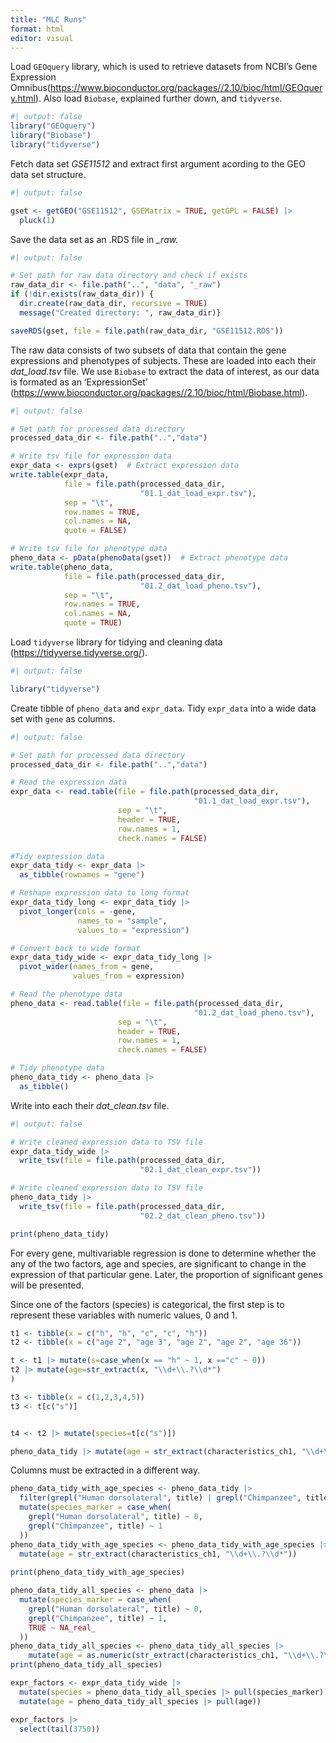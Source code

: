 ```yaml
---
title: "MLC Runs"
format: html
editor: visual
---
```


Load `GEOquery` library, which is used to retrieve datasets from NCBI's Gene Expression Omnibus(<https://www.bioconductor.org/packages//2.10/bioc/html/GEOquery.html>). Also load `Biobase`, explained further down, and `tidyverse`.

```r
#| output: false
library("GEOquery")
library("Biobase")
library("tidyverse")
```

Fetch data set *GSE11512* and extract first argument acording to the GEO data set structure.

```r
#| output: false

gset <- getGEO("GSE11512", GSEMatrix = TRUE, getGPL = FALSE) |>
  pluck(1)
```

Save the data set as an .RDS file in *\_raw.*

```r
#| output: false

# Set path for raw data directory and check if exists
raw_data_dir <- file.path("..", "data", "_raw")
if (!dir.exists(raw_data_dir)) {
  dir.create(raw_data_dir, recursive = TRUE)
  message("Created directory: ", raw_data_dir)}

saveRDS(gset, file = file.path(raw_data_dir, "GSE11512.RDS"))
```

The raw data consists of two subsets of data that contain the gene expressions and phenotypes of subjects. These are loaded into each their *dat_load.tsv* file. We use `Biobase` to extract the data of interest, as our data is formated as an 'ExpressionSet' (<https://www.bioconductor.org/packages//2.10/bioc/html/Biobase.html>).

```r
#| output: false

# Set path for processed data directory
processed_data_dir <- file.path("..","data")

# Write tsv file for expression data
expr_data <- exprs(gset)  # Extract expression data
write.table(expr_data,
            file = file.path(processed_data_dir,
                             "01.1_dat_load_expr.tsv"),
            sep = "\t",
            row.names = TRUE,
            col.names = NA,
            quote = FALSE)

# Write tsv file for phenotype data
pheno_data <- pData(phenoData(gset))  # Extract phenotype data
write.table(pheno_data,
            file = file.path(processed_data_dir,
                             "01.2_dat_load_pheno.tsv"),
            sep = "\t",
            row.names = TRUE,
            col.names = NA,
            quote = TRUE)
```

Load `tidyverse` library for tidying and cleaning data (<https://tidyverse.tidyverse.org/>).

```r
#| output: false

library("tidyverse")
```

Create tibble of `pheno_data` and `expr_data`. Tidy `expr_data` into a wide data set with `gene` as columns.

```r
#| output: false

# Set path for processed data directory
processed_data_dir <- file.path("..","data")

# Read the expression data
expr_data <- read.table(file = file.path(processed_data_dir,
                                         "01.1_dat_load_expr.tsv"),
                        sep = "\t",
                        header = TRUE,
                        row.names = 1,
                        check.names = FALSE)

#Tidy expression data
expr_data_tidy <- expr_data |>
  as_tibble(rownames = "gene")

# Reshape expression data to long format
expr_data_tidy_long <- expr_data_tidy |>
  pivot_longer(cols = -gene,
               names_to = "sample",
               values_to = "expression")

# Convert back to wide format
expr_data_tidy_wide <- expr_data_tidy_long |>
  pivot_wider(names_from = gene,
              values_from = expression)

# Read the phenotype data
pheno_data <- read.table(file = file.path(processed_data_dir,
                                         "01.2_dat_load_pheno.tsv"),
                        sep = "\t",
                        header = TRUE,
                        row.names = 1,
                        check.names = FALSE)

# Tidy phenotype data
pheno_data_tidy <- pheno_data |>
  as_tibble()
```

Write into each their *dat_clean.tsv* file.

```r
#| output: false

# Write cleaned expression data to TSV file
expr_data_tidy_wide |>
  write_tsv(file = file.path(processed_data_dir,
                             "02.1_dat_clean_expr.tsv"))

# Write cleaned expression data to TSV file
pheno_data_tidy |>
  write_tsv(file = file.path(processed_data_dir,
                             "02.2_dat_clean_pheno.tsv"))
```

```r
print(pheno_data_tidy)

```

For every gene, multivariable regression is done to determine whether the any of the two factors, age and species, are significant to change in the expression of that particular gene. Later, the proportion of significant genes will be presented.

Since one of the factors (species) is categorical, the first step is to represent these variables with numeric values, 0 and 1.

```r
t1 <- tibble(x = c("h", "h", "c", "c", "h"))
t2 <- tibble(x = c("age 2", "age 3", "age 2", "age 2", "age 36"))
```

```r
t <- t1 |> mutate(s=case_when(x == "h" ~ 1, x =="c" ~ 0))
t2 |> mutate(age=str_extract(x, "\\d+\\.?\\d*")
)
```

```r
t3 <- tibble(x = c(1,2,3,4,5))
t3 <- t[c("s")]


t4 <- t2 |> mutate(species=t[c("s")])
```

```r
pheno_data_tidy |> mutate(age = str_extract(characteristics_ch1, "\\d+\\.?\\d*"))
```

Columns must be extracted in a different way.

```r
pheno_data_tidy_with_age_species <- pheno_data_tidy |> 
  filter(grepl("Human dorsolateral", title) | grepl("Chimpanzee", title)) %>%
  mutate(species_marker = case_when(
    grepl("Human dorsolateral", title) ~ 0,
    grepl("Chimpanzee", title) ~ 1
  ))
pheno_data_tidy_with_age_species <- pheno_data_tidy_with_age_species |> 
  mutate(age = str_extract(characteristics_ch1, "\\d+\\.?\\d*"))
  
print(pheno_data_tidy_with_age_species)
```

```r
pheno_data_tidy_all_species <- pheno_data |> 
  mutate(species_marker = case_when(
    grepl("Human dorsolateral", title) ~ 0,
    grepl("Chimpanzee", title) ~ 1,
    TRUE ~ NA_real_
  ))
pheno_data_tidy_all_species <- pheno_data_tidy_all_species |> 
    mutate(age = as.numeric(str_extract(characteristics_ch1, "\\d+\\.?\\d*")))
print(pheno_data_tidy_all_species)  
```

```r
expr_factors <- expr_data_tidy_wide |>
  mutate(species = pheno_data_tidy_all_species |> pull(species_marker)) |> 
  mutate(age = pheno_data_tidy_all_species |> pull(age)) 

```

```r
expr_factors |> 
  select(tail(3750))
```
